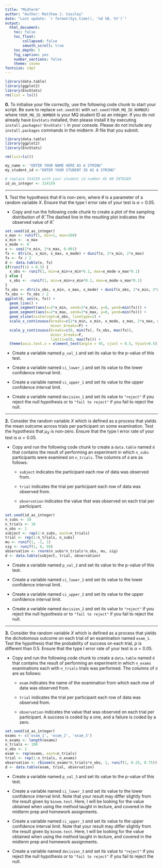 ```yaml
---
title: "Midterm"
author: "Author: Matthew J. Cossley"
date: "Last update: `r format(Sys.time(), '%d %B, %Y')`"
output:
  html_document:
    toc: false
    toc_float:
        collapsed: false
        smooth_scroll: true
    toc_depth: 3
    fig_caption: yes
    number_sections: false
    theme: cosmo
fontsize: 14pt
---
```


```r
library(data.table)
library(ggplot2)
library(EnvStats)
rm(list = ls())
```

**0.** To initialise your file correctly, use the following
code chunk to start your script. Be sure to replace
`set.seed(0)` with `set.seed(YOUR_MQ_ID_NUMBER)` where
`YOUR_MQ_ID_NUMBER` is your MQ student ID as an integer. If
you do not already have `EnvStats` installed, then please
install it by executing `install.packages('EnvStats')` in
your console. Please do not include any `install.packages`
commands in the midterm .R file that you submit.

```r
library(data.table)
library(ggplot2)
library(EnvStats)

rm(list=ls())

my_name <- "ENTER YOUR NAME HERE AS A STRING"
my_student_id <-"ENTER YOUR STUDENT ID AS A STRING"

# replace 314159 with your student id number AS AN INTEGER 
id_as_integer <- 314159
```

--- 

**1.** Test the hypothesis that $\theta$ is non-zero, where
$\theta$ is a parameter of a random variable $X$. Ensure
that the type I error rate of your test is $\alpha=0.05$.

* Copy and run the following code chunk to create a plot of
the sampling distribution of $\widehat{\theta}$. The dashed
line in the resulting plot indicates the observed value of
$\widehat{\theta}$.

```r
set.seed(id_as_integer)
x_max <- runif(1, min=1, max=100)
x_min <- -x_max
x_mode <- 0
x <- seq(2*x_min, 2*x_max, 0.001)
fx <- dtri(x, x_min, x_max, x_mode) + dunif(x, 2*x_min, 2*x_max)
fx <- fx / 2
d <- data.table(x, fx)
if(runif(1) > 0.5) {
  x_obs <- runif(1, min=x_min+x_min*0.1, max=x_mode-x_max*0.1)
} else {
  x_obs <- -runif(1, min=x_min+x_min*0.1, max=x_mode-x_max*0.1)
}
fx_obs <- dtri(x_obs, x_min, x_max, x_mode) + dunif(x_obs, 2*x_min, 2*x_max)
fx_obs <- fx_obs / 2
ggplot(d, aes(x, fx)) + 
  geom_line() +
  geom_segment(aes(x=2*x_min, xend=2*x_min, y=0, yend=min(fx))) + 
  geom_segment(aes(x=2*x_max, xend=2*x_max, y=0, yend=min(fx))) + 
  geom_vline(xintercept=x_obs, linetype=2) +
  scale_x_continuous(breaks=c(2*x_min, x_min, x_mode, x_max, 2*x_max, x_obs), 
                     minor_breaks=F) +
  scale_y_continuous(breaks=c(0, min(fx), fx_obs, max(fx)), 
                     minor_breaks=F, 
                     limits=c(0, max(fx))) +
  theme(axis.text.x = element_text(angle = 45, vjust = 0.5, hjust=0.5))
```

* Create a variable named `p_val_1` and set its value to the
p-value of this test.

* Create a variable named `ci_lower_1` and set its value to
the lower confidence interval limit.

* Create a variable named `ci_upper_1` and set its value to
the upper confidence interval limit.

* Create a variable named `decision_1` and set its value to
`"reject"` if you reject the null hypothesis or to `"fail to
reject"` if you fail to reject the null.

--- 

**2.** Consider the random variable $X$ which is defined as a
process that yields the mean outcome across trials per
participant on some examination. Test the hypothesis that
$\mu_{X}$ is non-zero. Ensure that the type I error rate of
your test is $\alpha=0.05$.

* Copy and run the following code chunk to create a
`data.table` named `d` that contains the result of
performing an experiment in which `n_subs` participants were
examined on `n_trials`. The columns of `d` are as follows:

  * `subject` indicates the participant each row of data was
  observed from.
  
  * `trial` indicates the trial per participant each row of
  data was observed from.
  
  * `observation` indicates the value that was observed on
  each trial per participant.

```r
set.seed(id_as_integer)
n_subs <- 10
n_trials <- 10
n_obs <- 1
subject <- rep(1:n_subs, each=n_trials)
trial <- rep(1:n_trials, n_subs)
mu <- runif(1, -1, 1)
sig <- runif(1, 0, 50)
observation <- rnorm(n_subs*n_trials*n_obs, mu, sig)
d <- data.table(subject, trial, observation)
```

* Create a variable named `p_val_2` and set its value to the
p-value of this test.

* Create a variable named `ci_lower_2` and set its value to
the lower confidence interval limit.

* Create a variable named `ci_upper_2` and set its value to
the upper confidence interval limit.

* Create a variable named `decision_2` and set its value to
`"reject"` if you reject the null hypothesis or to `"fail to
reject"` if you fail to reject the null.

--- 

**3.** Consider the random variable $X$ which is defined as a
process that yields the dichotomous outcome on each trial of
an examination named `exam_1`. Test the hypothesis that the
probability of success on each trial, $p$ is different than
$0.5$. Ensure that the type I error rate of your test is
$\alpha=0.05$.

* Copy and run the following code chunk to create a
`data.table` named `d` that contains the result of
performing an experiment in which `n_exams` examinations
each with `n_trials` trials was performed. The columns of
`d` are as follows:

  * `exam` indicates the name of the examination from which
  each row of data was observed from.
  
  * `trial` indicates the trial per participant each row of
  data was observed from.
  
  * `observation` indicates the value that was observed on
  each trial per participant. A success is coded by a one,
  and a failure is coded by a zero.

```r
set.seed(id_as_integer)
exams <- c('exam_1', 'exam_2', 'exam_3')
n_exams <- length(exams)
n_trials <- 100
n_obs <- 1
exam <- rep(exams, each=n_trials)
trial <- rep(1:n_trials, n_exams)
observation <- rbinom(n_exams*n_trials*n_obs, 1, runif(1, 0.25, 0.75))
d <- data.table(exam, trial, observation)
```

* Create a variable named `p_val_3` and set its value to the
p-value of this test.

* Create a variable named `ci_lower_3` and set its value to
the lower confidence interval limit. Note that your result
may differ slightly from the result given by `binom.test`.
Here, I will be looking for the value obtained when using
the method taught in lecture, and covered in the midterm
prep and homework assignments.

* Create a variable named `ci_upper_3` and set its value to
the upper confidence interval limit. Note that your result
may differ slightly from the result given by `binom.test`.
Here, I will be looking for the value obtained when using
the method taught in lecture, and covered in the midterm
prep and homework assignments.

* Create a variable named `decision_3` and set its value to
`"reject"` if you reject the null hypothesis or to `"fail to
reject"` if you fail to reject the null.